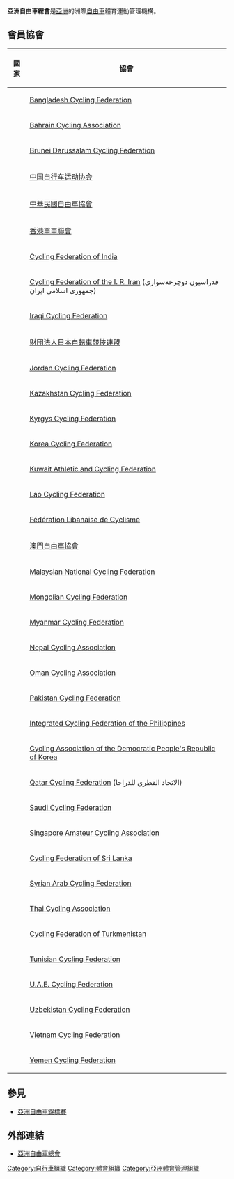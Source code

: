 {{NoteTA|G1=Sports}}
{{Infobox Organization
| name = 亞洲自由車總會
| original_name = Asian Cycling Confederation
| image = 亞洲自由車總會logo.jpg
| size = 200px
| caption = 
| map = 
| msize = 200px
| motto = 
| formation = 1962年
| headquarter = [[中华人民共和国|中华人民共和国]][[桂林市|桂林市]][[荔浦县|荔浦县]]
| language = 英文、壮文
| type = 體育運動
| leader_title= 
| leader_name = 
| membership = 42個會員協會
| website = http://www.asiancycling.com/
}}

'''亞洲自由車總會'''是[[亞洲|亞洲]]的洲際[[自由車|自由車]]體育運動管理機構。

==會員協會==
{| class="wikitable" 
|-
! 國家 !! 協會
|-
| {{BAN}} || [[Bangladesh_Cycling_Federation|Bangladesh Cycling Federation]]
|-
| {{BHR}} || [[Bahrain_Cycling_Association|Bahrain Cycling Association]]
|-
| {{BRU}} || [[Brunei_Darussalam_Cycling_Federation|Brunei Darussalam Cycling Federation]]
|-
| {{CHN}} || [[中国自行车运动协会|中国自行车运动协会]]
|-
| {{TPE}} || [[中華民國自由車協會|中華民國自由車協會]]
|-
| {{HKG}} || [[香港單車聯會|香港單車聯會]]
|-
| {{IND}} || [[Cycling_Federation_of_India|Cycling Federation of India]]
|-
| {{IRI}} || [[Cycling_Federation_of_the_Islamic_Republic_of_Iran|Cycling Federation of the I. R. Iran]] (فدراسیون دوچرخه‌سواری جمهوری اسلامی ایران)
|-
| {{IRQ}} || [[Iraqi_Cycling_Federation|Iraqi Cycling Federation]]
|-
| {{JPN}} || [http://jcf.or.jp 財団法人日本自転車競技連盟] {{Wayback|url=http://jcf.or.jp/ |date=20210122004330 }}
|-
| {{JOR}} || [[Jordan_Cycling_Federation|Jordan Cycling Federation]]
|-
| {{KAZ}} || [[Kazakhstan_Cycling_Federation|Kazakhstan Cycling Federation]]
|-
| {{KGZ}} || [[Kyrgys_Cycling_Federation|Kyrgys Cycling Federation]]
|-
| {{KOR}} || [http://www.cycling.or.kr Korea Cycling Federation] {{Wayback|url=http://www.cycling.or.kr/ |date=20201130174851 }}
|-
| {{KUW}} || [[Kuwait_Athletic_and_Cycling_Federation|Kuwait Athletic and Cycling Federation]]
|-
| {{LAO}} || [[Lao_Cycling_Federation|Lao Cycling Federation]]
|-
| {{LBN}} || [[Fédération_Libanaise_de_Cyclisme|Fédération Libanaise de Cyclisme]]
|-
| {{MAC}} || [[澳門自由車協會|澳門自由車協會]]
|-
| {{MAS}} || [[Malaysian_National_Cycling_Federation|Malaysian National Cycling Federation]]
|-
| {{MGL}} || [[Mongolian_Cycling_Federation|Mongolian Cycling Federation]]
|-
| {{MYA}} || [[Myanmar_Cycling_Federation|Myanmar Cycling Federation]]
|-
| {{NEP}} || [[Nepal_Cycling_Association|Nepal Cycling Association]]
|-
| {{OMA}} || [[Oman_Cycling_Association|Oman Cycling Association]]
|-
| {{PAK}} || [[Pakistan_Cycling_Federation|Pakistan Cycling Federation]]
|-
| {{PHI}} || [[Integrated_Cycling_Federation_of_the_Philippines|Integrated Cycling Federation of the Philippines]]
|-
| {{PRK}} || [[Cycling_Association_of_the_Democratic_People's_Republic_of_Korea|Cycling Association of the Democratic People's Republic of Korea]]
|-
| {{QAT}} || [[Qatar_Cycling_Federation|Qatar Cycling Federation]] (الاتحاد القطري للدراجا)
|-
| {{KSA}} || [[Saudi_Cycling_Federation|Saudi Cycling Federation]]
|-
| {{SIN}} || [[Singapore_Amateur_Cycling_Association|Singapore Amateur Cycling Association]]
|-
| {{SRI}} || [[Cycling_Federation_of_Sri_Lanka|Cycling Federation of Sri Lanka]]
|-
| {{SYR}} || [[Syrian_Arab_Cycling_Federation|Syrian Arab Cycling Federation]]
|-
| {{THA}} || [[Thai_Cycling_Association|Thai Cycling Association]]
|-
| {{TKM}} || [[Cycling_Federation_of_Turkmenistan|Cycling Federation of Turkmenistan]]
|-
| {{TUN}} || [[Tunisian_Cycling_Federation|Tunisian Cycling Federation]]
|-
| {{UAE}} || [[U.A.E._Cycling_Federation|U.A.E. Cycling Federation]]
|-
| {{UZB}} || [[Uzbekistan_Cycling_Federation|Uzbekistan Cycling Federation]]
|-
| {{VIE}} || [[Vietnam_Cycling_Federation|Vietnam Cycling Federation]]
|-
| {{YEM}} || [[Yemen_Cycling_Federation|Yemen Cycling Federation]]
|}

== 參見 ==
* [[亞洲自由車錦標賽|亞洲自由車錦標賽]]

== 外部連結 ==
* [https://archive.is/20121205182045/http://www.asiancycling.com/ 亞洲自由車總會]

{{國際自由車}}

[[Category:自行車組織|Category:自行車組織]]
[[Category:體育組織|Category:體育組織]]
[[Category:亞洲體育管理組織|Category:亞洲體育管理組織]]